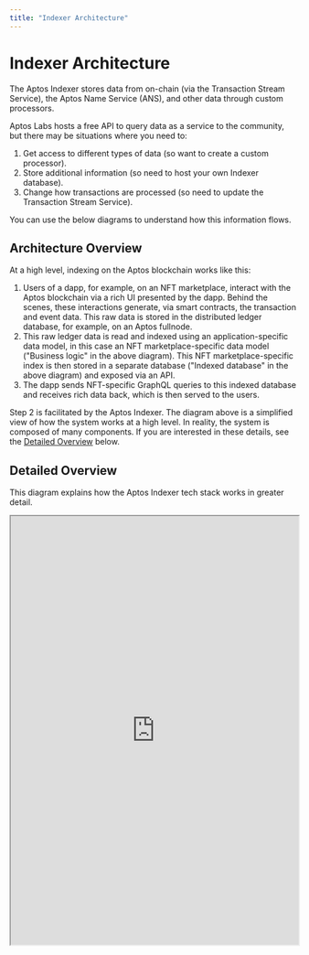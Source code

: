 ```yaml
---
title: "Indexer Architecture"
---
```



# Indexer Architecture

The Aptos Indexer stores data from on-chain (via the Transaction Stream Service), the Aptos Name Service (ANS), and other data through custom processors.

Aptos Labs hosts a free API to query data as a service to the community, but there may be situations where you need to:
1. Get access to different types of data (so want to create a custom processor).
2. Store additional information (so need to host your own Indexer database).
3. Change how transactions are processed (so need to update the Transaction Stream Service).

You can use the below diagrams to understand how this information flows.

## Architecture Overview

<center>
  <ThemedImage
    alt="Signed Transaction Flow"
    sources={{
      light: '/docs/aptos-indexing.svg',
      dark: '/docs/aptos-indexing-dark.svg',
    }}
  />
</center>

At a high level, indexing on the Aptos blockchain works like this:

1. Users of a dapp, for example, on an NFT marketplace, interact with the Aptos blockchain via a rich UI presented by the dapp. Behind the scenes, these interactions generate, via smart contracts, the transaction and event data. This raw data is stored in the distributed ledger database, for example, on an Aptos fullnode.
2. This raw ledger data is read and indexed using an application-specific data model, in this case an NFT marketplace-specific data model ("Business logic" in the above diagram). This NFT marketplace-specific index is then stored in a separate database ("Indexed database" in the above diagram) and exposed via an API.
3. The dapp sends NFT-specific GraphQL queries to this indexed database and receives rich data back, which is then served to the users.

Step 2 is facilitated by the Aptos Indexer. The diagram above is a simplified view of how the system works at a high level. In reality, the system is composed of many components. If you are interested in these details, see the [Detailed Overview](#detailed-overview) below.


## Detailed Overview

This diagram explains how the Aptos Indexer tech stack works in greater detail.

<div style={{textAlign:"center"}}>
  <div style={{marginBottom: 20}}>
    <iframe
      style={{border: "1px solid rgba(0, 0, 0, 0.1);"}}
      width="100%"
      height="750"
      src="https://www.figma.com/embed?embed_host=share&url=https%3A%2F%2Fwww.figma.com%2Ffile%2FsVhSOGR7ZT4CdeUzlXyduD%2FIndexer-Overview%3Ftype%3Dwhiteboard%26node-id%3D0%253A1%26t%3DUnUKeEaBE7ETMksb-1"
      allowfullscreen>
    </iframe>
  </div>
</div>
